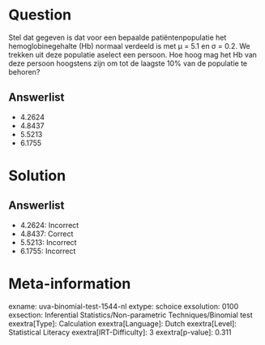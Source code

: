 Question
========

Stel dat gegeven is dat voor een bepaalde patiëntenpopulatie het
hemoglobinegehalte (Hb) normaal verdeeld is met μ = 5.1 en σ = 0.2. We
trekken uit deze populatie aselect een persoon. Hoe hoog mag het Hb van
deze persoon hoogstens zijn om tot de laagste 10% van de populatie te
behoren?

Answerlist
----------

* 4.2624
* 4.8437
* 5.5213
* 6.1755

Solution
========

Answerlist
----------

* 4.2624: Incorrect
* 4.8437: Correct
* 5.5213: Incorrect
* 6.1755: Incorrect

Meta-information
================
exname: uva-binomial-test-1544-nl
extype: schoice
exsolution: 0100
exsection: Inferential Statistics/Non-parametric Techniques/Binomial test
exextra[Type]: Calculation
exextra[Language]: Dutch
exextra[Level]: Statistical Literacy
exextra[IRT-Difficulty]: 3
exextra[p-value]: 0.311
